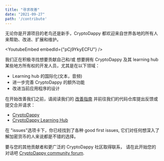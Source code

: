 ```yaml
---
title: "寻求改善"
date: "2021-09-27"
path: '/contribute'
---
```



无论你是开源项目的老鸟还是新手，CryptoDappy 都欢迎来自世界各地的所有人
来帮助、改进、扩展和维护。

<YoutubeEmbed embedId={"pCj9YkyECFU"} />

我们正在积极寻找想要贡献自己和/或
想要拥有 CryptoDappy 及其 learning hub 某些地方所有权的开发人员，尤其是在以下领域：

* Learning hub 的国际化(文本，音频)
* 进一步完善 CryptoDappy 的额外功能
* 改进当前应用程序的设计

在开始改善我们之前，请阅读我们的 
[改善指南](https://github.com/bebner/crypto-dappy/blob/master/CONTRIBUTING.md) 
并前往我们的代码仓库提出反馈或提交合并请求：

* [CryptoDappy](https://github.com/bebner/crypto-dappy)
* [CryptoDappy Learning Hub](https://github.com/bebner/crypto-dappy-learning-hub)

在 "issues"选项卡下，你已经找到了各种 good first issues, 它们对任何想深入了解加密货币的人来说都是不错的选择。

要与您的其他贡献者和更广泛的 CryptoDappy 社区取得联系，
请在此开始您的对话吧
[CryptoDappy community forum](https://forum.onflow.org/c/community-projects/cryptodappy).